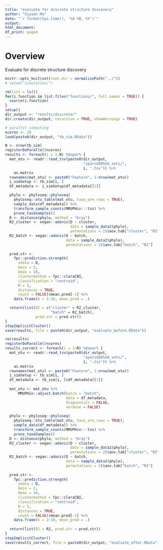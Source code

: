 ```yaml
---
title: "evaluate for discrete structure discovery"
author: "Siyuan Ma"
date: "`r format(Sys.time(), '%d %B, %Y')`"
output:
html_document:
df_print: paged
---
```

# Overview
Evaluate for discrete structure discovery

```r
knitr::opts_knit$set(root.dir = normalizePath("../"))
# setwd("simulation/")
```
```r
rm(list = ls())
for(i.function in list.files("functions/", full.names = TRUE)) {
  source(i.function)
}
setup()
dir_output <- "results/discrete/"
dir.create(dir_output, recursive = TRUE, showWarnings = TRUE)
```

```r
# parallel computing
ncores <- 20
load(paste0(dir_output, "tb_sim.RData"))
```

```r
N <- nrow(tb_sim)
registerDoParallel(ncores)
results <- foreach(i = 1:N) %dopar% {
  mat_otu <- readr::read_tsv(paste0(dir_output,
                                    "sparseDOSSA_sets/",
                                    i, ".tsv")) %>% 
    as.matrix
  rownames(mat_otu) <- paste0("Feature", 1:nrow(mat_otu))
  i_simSetup <- tb_sim[i, ]
  df_metadata <- i_simSetup$df_metadata[[1]]

  phylo <- phyloseq::phyloseq(
    phyloseq::otu_table(mat_otu, taxa_are_rows = TRUE),
    sample_data(df_metadata)) %>%
    transform_sample_counts(MMUPHin:::tss) %>%
    prune_taxaSamples()
  D <- distance(phylo, method = "bray")
  R2_cluster <- vegan::adonis(D ~ cluster,
                              data = sample_data2(phylo),
                              permutations = 2)$aov.tab["cluster", "R2"]
  R2_batch <- vegan::adonis(D ~ batch,
                            data = sample_data2(phylo),
                            permutations = 2)$aov.tab["batch", "R2"]
  
  pred.str <-
    fpc::prediction.strength(
      xdata = D,
      Gmin = 2,
      Gmax = 10,
      clustermethod = fpc::claraCBI,
      classification = "centroid",
      M = 5,
      distances = TRUE,
      count = FALSE)$mean.pred[-1] %>%
    data.frame(k = 2:10, mean_pred = .)

  return(list(R2 = c("cluster" = R2_cluster,
                     "batch" = R2_batch), 
              pred.str = pred.str))
}
stopImplicitCluster()
save(results, file = paste0(dir_output, "evaluate_before.RData"))
```


```r
rm(results)
registerDoParallel(ncores)
results_correct <- foreach(i = 1:N) %dopar% {
  mat_otu <- readr::read_tsv(paste0(dir_output,
                                    "sparseDOSSA_sets/",
                                    i, ".tsv")) %>% 
    as.matrix
  rownames(mat_otu) <- paste0("Feature", 1:nrow(mat_otu))
  i_simSetup <- tb_sim[i, ]
  df_metadata <- tb_sim[i, ]$df_metadata[[1]]
  
  mat_otu <- mat_otu %>% 
      MMUPHin::adjust.batch(batch = "batch", 
                            data = df_metadata,
                            diagnostics = FALSE, 
                            verbose = FALSE)
  
  phylo <- phyloseq::phyloseq(
    phyloseq::otu_table(mat_otu, taxa_are_rows = TRUE),
    sample_data(df_metadata)) %>%
    transform_sample_counts(MMUPHin:::tss) %>%
    prune_taxaSamples()
  D <- distance(phylo, method = "bray")
  R2_cluster <- vegan::adonis(D ~ cluster,
                              data = sample_data2(phylo),
                              permutations = 2)$aov.tab["cluster", "R2"]
  R2_batch <- vegan::adonis(D ~ batch,
                            data = sample_data2(phylo),
                            permutations = 2)$aov.tab["batch", "R2"]
  
  pred.str <-
    fpc::prediction.strength(
      xdata = D,
      Gmin = 2,
      Gmax = 10,
      clustermethod = fpc::claraCBI,
      classification = "centroid",
      M = 5,
      distances = TRUE,
      count = FALSE)$mean.pred[-1] %>%
    data.frame(k = 2:10, mean_pred = .)
  
  return(list(R2 = R2, pred.str = pred.str))
} 
stopImplicitCluster()
save(results_correct, file = paste0(dir_output, "evaluate_after.RData"))
```
